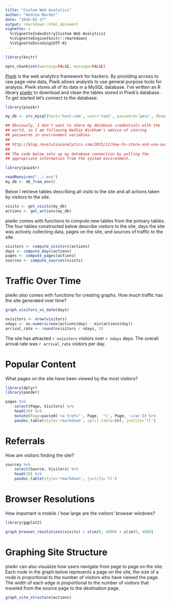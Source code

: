 ```yaml
---
title: "Custom Web Analytics"
author: "Andrew Marder"
date: "2016-02-17"
output: rmarkdown::html_document
vignette: >
  %\VignetteIndexEntry{Custom Web Analytics}
  %\VignetteEngine{knitr::rmarkdown}
  %\VignetteEncoding{UTF-8}
---
```


```r
library(knitr)

opts_chunk$set(warning=FALSE, message=FALSE)
```

[Piwik][piwik] is the web analytics framework for hackers. By providing access to raw page view data, Piwik allows analysts to use general purpose tools for analysis. Piwik stores all of its data in a MySQL database. I've written an R library [piwikr][piwikr] to download and clean the tables stored in Piwik's database. To get started let's connect to the database:

```r
library(piwikr)

my_db <- src_mysql(host='host.com', user='root', password='pass', dbname='piwik')
```

```r
## Obviously, I don't want to share my database credentials with the
## world, so I am following Hadley Wickham's advice of storing
## passwords in environment variables.
##
## http://blog.revolutionanalytics.com/2015/11/how-to-store-and-use-authentication-details-with-r.html#comments
##
## The code below sets up my database connection by pulling the
## appropriate information from the system environment.

library(piwikr)

readRenviron("../.env")
my_db <- db_from_env()
```

Below I retrieve tables describing all visits to the site and all actions taken by visitors to the site.

```r
visits <- get_visits(my_db)
actions <- get_actions(my_db)
```

piwikr comes with functions to compute new tables from the primary tables. The four tables constructed below describe visitors to the site, days the site was actively collecting data, pages on the site, and sources of traffic to the site.

```r
visitors <- compute_visitors(actions)
days <- compute_days(actions)
pages <- compute_pages(actions)
sources <- compute_sources(visits)
```

# Traffic Over Time

piwikr also comes with functions for creating graphs. How much traffic has the site generated over time?

```r
graph_visitors_vs_date(days)

nvisitors <- nrow(visitors)
ndays <- as.numeric(max(actions$day) - min(actions$day))
arrival_rate <- round(nvisitors / ndays, 2)
```

The site has attracted `r nvisitors` visitors over `r ndays` days. The overall arrival rate was `r arrival_rate` visitors per day.

# Popular Content

What pages on the site have been viewed by the most visitors?

```r
library(dplyr)
library(pander)

pages %>%
    select(Page, Visitors) %>%
    head(10) %>%
    mutate(Page=paste0('<a href="', Page, '">', Page, '</a>')) %>%
    pandoc.table(style='rmarkdown', split.table=Inf, justify='ll')
```

# Referrals

How are visitors finding the site?

```r
sources %>%
    select(Source, Visitors) %>%
    head(10) %>%
    pandoc.table(style='rmarkdown', justify='ll')
```

# Browser Resolutions

How important is mobile / how large are the visitors' browser windows?

```r
library(ggplot2)

graph_browser_resolutions(visits) + xlim(0, 4000) + ylim(0, 4000)
```

# Graphing Site Structure

piwikr can also visualize how users navigate from page to page on the site. Each node in the graph below represents a page on the site, the size of a node is proportional to the number of visitors who have viewed the page. The width of each edge is proportional to the number of visitors that traveled from the source page to the destination page.

```r
graph_site_structure(actions)
```

[piwik]: http://piwik.org/
[piwikr]: https://github.com/amarder/piwikr
